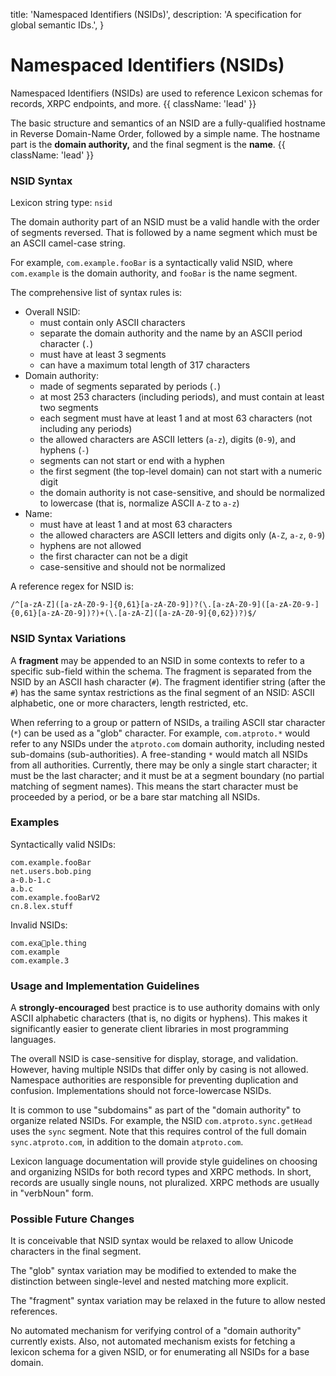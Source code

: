   title: 'Namespaced Identifiers (NSIDs)',
  description:
    'A specification for global semantic IDs.',
}

# Namespaced Identifiers (NSIDs)

Namespaced Identifiers (NSIDs) are used to reference Lexicon schemas for records, XRPC endpoints, and more. {{ className: 'lead' }}

The basic structure and semantics of an NSID are a fully-qualified hostname in Reverse Domain-Name Order, followed by a simple name. The hostname part is the **domain authority,** and the final segment is the **name**. {{ className: 'lead' }}


### NSID Syntax

Lexicon string type: `nsid`

The domain authority part of an NSID must be a valid handle with the order of segments reversed. That is followed by a name segment which must be an ASCII camel-case string.

For example, `com.example.fooBar` is a syntactically valid NSID, where `com.example` is the domain authority, and `fooBar` is the name segment.

The comprehensive list of syntax rules is:

- Overall NSID:
    - must contain only ASCII characters
    - separate the domain authority and the name by an ASCII period character (`.`)
    - must have at least 3 segments
    - can have a maximum total length of 317 characters
- Domain authority:
    - made of segments separated by periods (`.`)
    - at most 253 characters (including periods), and must contain at least two segments
    - each segment must have at least 1 and at most 63 characters (not including any periods)
    - the allowed characters are ASCII letters (`a-z`), digits (`0-9`), and hyphens (`-`)
    - segments can not start or end with a hyphen
    - the first segment (the top-level domain) can not start with a numeric digit
    - the domain authority is not case-sensitive, and should be normalized to lowercase (that is, normalize ASCII `A-Z` to `a-z`)
- Name:
    - must have at least 1 and at most 63 characters
    - the allowed characters are ASCII letters and digits only (`A-Z`, `a-z`, `0-9`)
    - hyphens are not allowed
    - the first character can not be a digit
    - case-sensitive and should not be normalized

A reference regex for NSID is:

```
/^[a-zA-Z]([a-zA-Z0-9-]{0,61}[a-zA-Z0-9])?(\.[a-zA-Z0-9]([a-zA-Z0-9-]{0,61}[a-zA-Z0-9])?)+(\.[a-zA-Z]([a-zA-Z0-9]{0,62})?)$/
```


### NSID Syntax Variations

A **fragment** may be appended to an NSID in some contexts to refer to a specific sub-field within the schema. The fragment is separated from the NSID by an ASCII hash character (`#`). The fragment identifier string (after the `#`) has the same syntax restrictions as the final segment of an NSID: ASCII alphabetic, one or more characters, length restricted, etc.

When referring to a group or pattern of NSIDs, a trailing ASCII star character (`*`) can be used as a "glob" character. For example, `com.atproto.*` would refer to any NSIDs under the `atproto.com` domain authority, including nested sub-domains (sub-authorities). A free-standing `*` would match all NSIDs from all authorities. Currently, there may be only a single start character; it must be the last character; and it must be at a segment boundary (no partial matching of segment names). This means the start character must be proceeded by a period, or be a bare star matching all NSIDs.


### Examples

Syntactically valid NSIDs:

```
com.example.fooBar
net.users.bob.ping
a-0.b-1.c
a.b.c
com.example.fooBarV2
cn.8.lex.stuff
```

Invalid NSIDs:

```
com.exa💩ple.thing
com.example
com.example.3
```


### Usage and Implementation Guidelines

A **strongly-encouraged** best practice is to use authority domains with only ASCII alphabetic characters (that is, no digits or hyphens). This makes it significantly easier to generate client libraries in most programming languages.

The overall NSID is case-sensitive for display, storage, and validation. However, having multiple NSIDs that differ only by casing is not allowed. Namespace authorities are responsible for preventing duplication and confusion. Implementations should not force-lowercase NSIDs.

It is common to use "subdomains" as part of the "domain authority" to organize related NSIDs. For example, the NSID `com.atproto.sync.getHead` uses the `sync` segment. Note that this requires control of the full domain `sync.atproto.com`, in addition to the domain `atproto.com`.

Lexicon language documentation will provide style guidelines on choosing and organizing NSIDs for both record types and XRPC methods. In short, records are usually single nouns, not pluralized. XRPC methods are usually in "verbNoun" form.


### Possible Future Changes

It is conceivable that NSID syntax would be relaxed to allow Unicode characters in the final segment.

The "glob" syntax variation may be modified to extended to make the distinction between single-level and nested matching more explicit.

The "fragment" syntax variation may be relaxed in the future to allow nested references.

No automated mechanism for verifying control of a "domain authority" currently exists. Also, not automated mechanism exists for fetching a lexicon schema for a given NSID, or for enumerating all NSIDs for a base domain.
